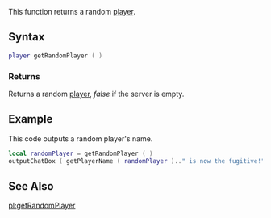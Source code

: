 
{{Server function}}
This function returns a random [[/player.md|player]].

==Syntax==
<syntaxhighlight lang="lua">
player getRandomPlayer ( )
</syntaxhighlight>
{{OOP||[[/Player.md|Player]].getRandom}}
===Returns===
Returns a random [[/player.md|player]], ''false'' if the server is empty.

==Example==
This code outputs a random player's name.
<syntaxhighlight lang="lua">
local randomPlayer = getRandomPlayer ( )
outputChatBox ( getPlayerName ( randomPlayer ).." is now the fugitive!" )
</syntaxhighlight>

==See Also==
{{Player functions}}
[[/pl:getRandomPlayer.md|pl:getRandomPlayer]]